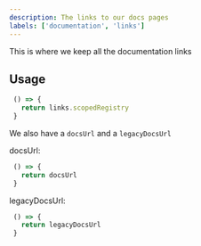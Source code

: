 ```yaml
---
description: The links to our docs pages
labels: ['documentation', 'links']
---
```



This is where we keep all the documentation links

## Usage

```js live
 () => {
   return links.scopedRegistry
 }

```

We also have a `docsUrl` and a `legacyDocsUrl`

docsUrl:
```js live
 () => {
   return docsUrl
 }

```

legacyDocsUrl:
```js live
 () => {
   return legacyDocsUrl
 }

```

